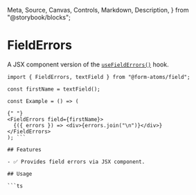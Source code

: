  Meta,
  Source,
  Canvas,
  Controls,
  Markdown,
  Description,
} from "@storybook/blocks";

<Meta title="components/atomic/FieldErrors" />

<hgroup>

# FieldErrors

A JSX component version of the [`useFieldErrors()`](https://github.com/jaredLunde/form-atoms#usefielderrors) hook.

</hgroup>

````tsx
import { FieldErrors, textField } from "@form-atoms/field";

const firstName = textField();

const Example = () => (

{" "}
<FieldErrors field={firstName}>
  {({ errors }) => <div>{errors.join("\n")}</div>}
</FieldErrors>
); ```

## Features

- ✅ Provides field errors via JSX component.

## Usage

```ts
````
